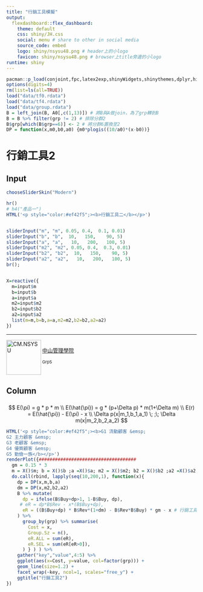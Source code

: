 ```yaml
---
title: "行銷工具模擬"
output: 
  flexdashboard::flex_dashboard:
    theme: default
    css: shiny/JH.css
    social: menu # share to other in social media
    source_code: embed 
    logo: shiny/nsysu48.png # header上的小logo
    favicon: shiny/nsysu48.png # browser上title旁邊的小logo
runtime: shiny
---
```


```r
pacman::p_load(conjoint,fpc,latex2exp,shinyWidgets,shinythemes,dplyr,highcharter,tidyverse)
options(digits=4) 
rm(list=ls(all=TRUE))
load("data/tf0.rdata")
load("data/tf4.rdata")
load("data/group.rdata")
B = left_join(B, A0[,c(1,13)]) # 將B與A做join，為了grp轉到B
B = B %>% filter(grp != 2) # 排除分群2
B$grp[which(B$grp==6)] <- 2 # 將分群6置換至2
DP = function(x,m0,b0,a0) {m0*plogis((10/a0)*(x-b0))}
```

行銷工具2 {data-orientation=columns data-icon="fa-chess"}
=====================================

Input {.sidebar  data-width=280}
-------------------------------------

```r
chooseSliderSkin("Modern")

hr()
# h4("產品一")
HTML('<p style="color:#ef42f5";><b>行銷工具二</b></p>')


sliderInput("m", "m", 0.05, 0.4,  0.1, 0.01)
sliderInput("b", "b",  10,   150,    90, 5)
sliderInput("a", "a",   10,   200,   100, 5)
sliderInput("m2", "m2", 0.05, 0.4,  0.3, 0.01)
sliderInput("b2", "b2",  10,   150,    90, 5)
sliderInput("a2", "a2",   10,   200,   100, 5)
br();


X=reactive({
  m=input$m
  b=input$b
  a=input$a
  m2=input$m2
  b2=input$b2
  a2=input$a2
  list(m=m,b=b,a=a,m2=m2,b2=b2,a2=a2)
})
```

<hr><p>
<img src="shiny/cm_nsysu.png" alt="CM.NSYSU" height="92" align="left"> <br>
[中山管理學院](https://bap.cm.nsysu.edu.tw/) <br>
<p style="font-size:11px">Grp5</p> <br>
</p>
 
Column  {data-width=30%}
-------------------------------------
###   {data-height=65%}
$$
E(\pi) = g * p * m \\
E(\hat{\pi}) = g * (p+\Delta p) * m(1+\Delta m) \\
E(r) = E(\hat{\pi}) - E(\pi) - x \\ 
\Delta p(x|m_1,b_1,a_1) \; ;\; \Delta m(x|m_2,b_2,a_2)
$$

```r
HTML('<p style="color:#ef42f5";><b>G1 流動顧客 &emsp;
G2 主力顧客 &emsp;
G3 老顧客 &emsp;
G4 優質顧客 &emsp;
G5 勤儉一族</b></p>')
renderPlot({####################################
  gm = 0.15 * 3
  m = X()$m; b = X()$b ;a =X()$a; m2 = X()$m2; b2 = X()$b2 ;a2 =X()$a2
  do.call(rbind, lapply(seq(10,200,1), function(x){
    dp = DP(x,m,b,a)
    dm = DP(x,m2,b2,a2)
    B %>% mutate(
      dp = ifelse(B$Buy+dp>1, 1-B$Buy, dp),
     # eR = dp*B$Rev - x*(B$Buy+dp),
      eR = ((B$Buy+dp) * B$Rev*(1+dm) - B$Rev*B$Buy) * gm - x # 行銷工具
    ) %>%
      group_by(grp) %>% summarise(
        Cost = x,
        Group.Sz = n(),
        eR.ALL = sum(eR),
        eR.SEL = sum(eR[eR>0]),
      ) } ) ) %>% 
    gather("key","value",4:5) %>% 
    ggplot(aes(x=Cost, y=value, col=factor(grp))) +
    geom_line(size=1.2) +
    facet_wrap(~key, ncol=1, scales="free_y") +
    ggtitle("行銷工具2")
}) 

```

